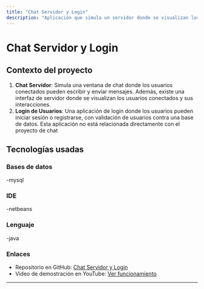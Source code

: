 ```yaml
---
title: "Chat Servidor y Login"
description: "Aplicación que simula un servidor donde se visualizan los usuarios conectados y los mensajes que intercambian, además de una aplicación de login de usuarios. Descubre más dando clic al enlace."
---
```

# Chat Servidor y Login

## Contexto del proyecto

1. **Chat Servidor**: Simula una ventana de chat donde los usuarios conectados pueden escribir y enviar mensajes. Además, existe una interfaz de servidor donde se visualizan los usuarios conectados y sus interacciones.
2. **Login de Usuarios**: Una aplicación de login donde los usuarios pueden iniciar sesión o registrarse, con validación de usuarios contra una base de datos. Esta aplicación no está relacionada directamente con el proyecto de chat

## Tecnologías usadas

### Bases de datos
-mysql

### IDE
-netbeans

### Lenguaje
-java

### Enlaces

- Repositorio en GitHub: [Chat Servidor y Login](https://github.com/DUGLAS22/Chat_Servidor_Login/tree/main/Chat_Servidor_Login)
- Video de demostración en YouTube: [Ver funcionamiento](https://www.youtube.com/watch?v=BKFGQDREwCY)
---